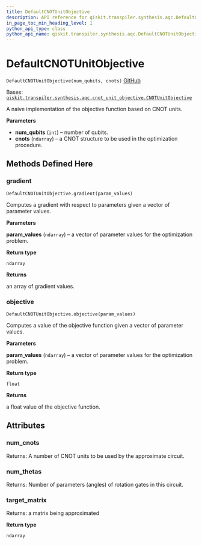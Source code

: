 ```yaml
---
title: DefaultCNOTUnitObjective
description: API reference for qiskit.transpiler.synthesis.aqc.DefaultCNOTUnitObjective
in_page_toc_min_heading_level: 1
python_api_type: class
python_api_name: qiskit.transpiler.synthesis.aqc.DefaultCNOTUnitObjective
---
```


# DefaultCNOTUnitObjective

<span id="qiskit.transpiler.synthesis.aqc.DefaultCNOTUnitObjective" />

`DefaultCNOTUnitObjective(num_qubits, cnots)` [GitHub](https://github.com/qiskit/qiskit/tree/stable/0.21/qiskit/transpiler/synthesis/aqc/cnot_unit_objective.py "view source code")

Bases: [`qiskit.transpiler.synthesis.aqc.cnot_unit_objective.CNOTUnitObjective`](qiskit.transpiler.synthesis.aqc.CNOTUnitObjective "qiskit.transpiler.synthesis.aqc.cnot_unit_objective.CNOTUnitObjective")

A naive implementation of the objective function based on CNOT units.

**Parameters**

*   **num\_qubits** (`int`) – number of qubits.
*   **cnots** (`ndarray`) – a CNOT structure to be used in the optimization procedure.

## Methods Defined Here

### gradient

<span id="qiskit.transpiler.synthesis.aqc.DefaultCNOTUnitObjective.gradient" />

`DefaultCNOTUnitObjective.gradient(param_values)`

Computes a gradient with respect to parameters given a vector of parameter values.

**Parameters**

**param\_values** (`ndarray`) – a vector of parameter values for the optimization problem.

**Return type**

`ndarray`

**Returns**

an array of gradient values.

### objective

<span id="qiskit.transpiler.synthesis.aqc.DefaultCNOTUnitObjective.objective" />

`DefaultCNOTUnitObjective.objective(param_values)`

Computes a value of the objective function given a vector of parameter values.

**Parameters**

**param\_values** (`ndarray`) – a vector of parameter values for the optimization problem.

**Return type**

`float`

**Returns**

a float value of the objective function.

## Attributes

<span id="qiskit.transpiler.synthesis.aqc.DefaultCNOTUnitObjective.num_cnots" />

### num\_cnots

Returns: A number of CNOT units to be used by the approximate circuit.

<span id="qiskit.transpiler.synthesis.aqc.DefaultCNOTUnitObjective.num_thetas" />

### num\_thetas

Returns: Number of parameters (angles) of rotation gates in this circuit.

<span id="qiskit.transpiler.synthesis.aqc.DefaultCNOTUnitObjective.target_matrix" />

### target\_matrix

Returns: a matrix being approximated

**Return type**

`ndarray`

